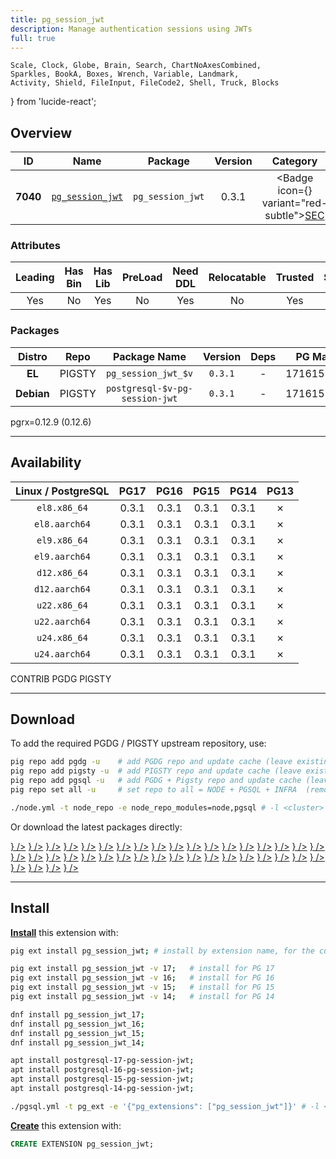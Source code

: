 ```yaml
---
title: pg_session_jwt
description: Manage authentication sessions using JWTs
full: true
---
```


    Scale, Clock, Globe, Brain, Search, ChartNoAxesCombined,
    Sparkles, BookA, Boxes, Wrench, Variable, Landmark,
    Activity, Shield, FileInput, FileCode2, Shell, Truck, Blocks
} from 'lucide-react';

## Overview

| <TooltipIconButton tooltip="Extension unique identifier" side="top">ID</TooltipIconButton> | <TooltipIconButton tooltip="Extension name" side="top">Name</TooltipIconButton> | <TooltipIconButton tooltip="Package name for installation" side="top">Package</TooltipIconButton> | <TooltipIconButton tooltip="Latest available extension version" side="top">Version</TooltipIconButton> | <TooltipIconButton tooltip="Extension category" side="top">Category</TooltipIconButton> | <TooltipIconButton tooltip="Open source license" side="top">License</TooltipIconButton> | <TooltipIconButton tooltip="Programming language" side="top">Lang</TooltipIconButton> |
|:--------:|:--------:|:----------:|:--------------:|:---------------------------------------:|:------------------------------------------------------:|:----:|
| **7040** | [`pg_session_jwt`](https://github.com/neondatabase/pg_session_jwt) | `pg_session_jwt` | 0.3.1 | <Badge icon={<Shield />} variant="red-subtle"><a href="/ext/sec" className="no-underline">SEC</a></Badge> | <a href="/ext/list/license#apache-20" className="no-underline"><Badge icon={<Scale />} variant="green-subtle">Apache-2.0</Badge></a> | <a href="/ext/list/lang#rust"><Badge icon={<FileCode2 />} variant="amber-subtle">Rust</Badge></a> |

### Attributes

| <TooltipIconButton tooltip="The Primary Leading extension in the Package" side="top">Leading</TooltipIconButton> | <TooltipIconButton tooltip="Contains binary utils" side="top">Has Bin</TooltipIconButton> | <TooltipIconButton tooltip="Contains .so shared library files" side="top">Has Lib</TooltipIconButton> | <TooltipIconButton tooltip="Requires preloading via shared_preload_libraries" side="top">PreLoad</TooltipIconButton> | <TooltipIconButton tooltip="Requires CREATE EXTENSION DDL command" side="top">Need DDL</TooltipIconButton> | <TooltipIconButton tooltip="Can be installed in any schema" side="top">Relocatable</TooltipIconButton> | <TooltipIconButton tooltip="Can be created by non-superuser" side="top">Trusted</TooltipIconButton> | <TooltipIconButton tooltip="Schemas used by this extension" side="top">Schemas</TooltipIconButton> |
|:-------:|:-------:|:-------:|:-------:|:--------:|:-----------:|:-------:|:-------:|
| Yes | No | Yes | No | Yes | No | Yes | `auth` |

### Packages

| <TooltipIconButton tooltip="Linux distribution family, EL or Debian" side="top">Distro</TooltipIconButton> | <TooltipIconButton tooltip="Package repository" side="top">Repo</TooltipIconButton> | <TooltipIconButton tooltip="The RPM/DEB Package Name Pattern (replace $v with real pg major)" side="top">Package Name</TooltipIconButton> | <TooltipIconButton tooltip="Latest package version" side="top">Version</TooltipIconButton> | <TooltipIconButton tooltip="RPM/DEB Package dependencies" side="top">Deps</TooltipIconButton> | <TooltipIconButton tooltip="Available in these PostgreSQL Major Versions" side="top">PG Major</TooltipIconButton> |
|:----------:|:--------:|:------------------------:|:-----------:|:------------:|:------------------:|
|   **EL**   | <Badge variant="amber-subtle"><span className="font-bold">PIGSTY</span></Badge> | `pg_session_jwt_$v` | `0.3.1` | - | <Badge variant="green-subtle">17</Badge><Badge variant="green-subtle">16</Badge><Badge variant="green-subtle">15</Badge><Badge variant="green-subtle">14</Badge><Badge variant="red-subtle">13</Badge> |
| **Debian** | <Badge variant="amber-subtle"><span className="font-bold">PIGSTY</span></Badge> | `postgresql-$v-pg-session-jwt` | `0.3.1` | - | <Badge variant="green-subtle">17</Badge><Badge variant="green-subtle">16</Badge><Badge variant="green-subtle">15</Badge><Badge variant="green-subtle">14</Badge><Badge variant="red-subtle">13</Badge> |


<Callout title="Comments" type="info">
    pgrx=0.12.9 (0.12.6)
</Callout>


------

## Availability

| <TooltipIconButton tooltip="Linux Distro Arch / PostgreSQL Major Version" side="top">Linux / PostgreSQL </TooltipIconButton> | **PG17** | **PG16** | **PG15** | **PG14** | <span className="text-red-500">**PG13**</span> |
|:-----:|:-----:|:-----:|:-----:|:-----:|:-----:|
| `el8.x86_64` | <Badge variant="amber-subtle">0.3.1</Badge> | <Badge variant="amber-subtle">0.3.1</Badge> | <Badge variant="amber-subtle">0.3.1</Badge> | <Badge variant="amber-subtle">0.3.1</Badge> | <Badge variant="red-subtle">✗</Badge> |
| `el8.aarch64` | <Badge variant="amber-subtle">0.3.1</Badge> | <Badge variant="amber-subtle">0.3.1</Badge> | <Badge variant="amber-subtle">0.3.1</Badge> | <Badge variant="amber-subtle">0.3.1</Badge> | <Badge variant="red-subtle">✗</Badge> |
| `el9.x86_64` | <Badge variant="amber-subtle">0.3.1</Badge> | <Badge variant="amber-subtle">0.3.1</Badge> | <Badge variant="amber-subtle">0.3.1</Badge> | <Badge variant="amber-subtle">0.3.1</Badge> | <Badge variant="red-subtle">✗</Badge> |
| `el9.aarch64` | <Badge variant="amber-subtle">0.3.1</Badge> | <Badge variant="amber-subtle">0.3.1</Badge> | <Badge variant="amber-subtle">0.3.1</Badge> | <Badge variant="amber-subtle">0.3.1</Badge> | <Badge variant="red-subtle">✗</Badge> |
| `d12.x86_64` | <Badge variant="amber-subtle">0.3.1</Badge> | <Badge variant="amber-subtle">0.3.1</Badge> | <Badge variant="amber-subtle">0.3.1</Badge> | <Badge variant="amber-subtle">0.3.1</Badge> | <Badge variant="red-subtle">✗</Badge> |
| `d12.aarch64` | <Badge variant="amber-subtle">0.3.1</Badge> | <Badge variant="amber-subtle">0.3.1</Badge> | <Badge variant="amber-subtle">0.3.1</Badge> | <Badge variant="amber-subtle">0.3.1</Badge> | <Badge variant="red-subtle">✗</Badge> |
| `u22.x86_64` | <Badge variant="amber-subtle">0.3.1</Badge> | <Badge variant="amber-subtle">0.3.1</Badge> | <Badge variant="amber-subtle">0.3.1</Badge> | <Badge variant="amber-subtle">0.3.1</Badge> | <Badge variant="red-subtle">✗</Badge> |
| `u22.aarch64` | <Badge variant="amber-subtle">0.3.1</Badge> | <Badge variant="amber-subtle">0.3.1</Badge> | <Badge variant="amber-subtle">0.3.1</Badge> | <Badge variant="amber-subtle">0.3.1</Badge> | <Badge variant="red-subtle">✗</Badge> |
| `u24.x86_64` | <Badge variant="amber-subtle">0.3.1</Badge> | <Badge variant="amber-subtle">0.3.1</Badge> | <Badge variant="amber-subtle">0.3.1</Badge> | <Badge variant="amber-subtle">0.3.1</Badge> | <Badge variant="red-subtle">✗</Badge> |
| `u24.aarch64` | <Badge variant="amber-subtle">0.3.1</Badge> | <Badge variant="amber-subtle">0.3.1</Badge> | <Badge variant="amber-subtle">0.3.1</Badge> | <Badge variant="amber-subtle">0.3.1</Badge> | <Badge variant="red-subtle">✗</Badge> |

<Badge variant="green-subtle"><span className="font-black">CONTRIB</span></Badge> <Badge variant="blue-subtle"><span className="font-black">PGDG</span></Badge> <Badge variant="amber-subtle"><span className="font-black">PIGSTY</span></Badge>

------

## Download

To add the required PGDG / PIGSTY upstream repository, use:

```bash tab="pig"
pig repo add pgdg -u    # add PGDG repo and update cache (leave existing repos)
pig repo add pigsty -u  # add PIGSTY repo and update cache (leave existing repos)
pig repo add pgsql -u   # add PGDG + Pigsty repo and update cache (leave existing repos)
pig repo set all -u     # set repo to all = NODE + PGSQL + INFRA  (remove existing repos)
```
```bash tab="pigsty"
./node.yml -t node_repo -e node_repo_modules=node,pgsql # -l <cluster>
```

Or download the latest packages directly:

<Files>
    <Folder name="el8.x86_64">
        <a href="https://repo.pigsty.io/yum/pgsql/el8.x86_64/pg_session_jwt_17-0.3.1-1PIGSTY.el8.x86_64.rpm"><File name="pg_session_jwt_17-0.3.1-1PIGSTY.el8.x86_64.rpm" icon={<Package className="text-emerald-500" />} /></a>
        <a href="https://repo.pigsty.io/yum/pgsql/el8.x86_64/pg_session_jwt_16-0.3.1-1PIGSTY.el8.x86_64.rpm"><File name="pg_session_jwt_16-0.3.1-1PIGSTY.el8.x86_64.rpm" icon={<Package className="text-emerald-500" />} /></a>
        <a href="https://repo.pigsty.io/yum/pgsql/el8.x86_64/pg_session_jwt_15-0.3.1-1PIGSTY.el8.x86_64.rpm"><File name="pg_session_jwt_15-0.3.1-1PIGSTY.el8.x86_64.rpm" icon={<Package className="text-emerald-500" />} /></a>
        <a href="https://repo.pigsty.io/yum/pgsql/el8.x86_64/pg_session_jwt_14-0.3.1-1PIGSTY.el8.x86_64.rpm"><File name="pg_session_jwt_14-0.3.1-1PIGSTY.el8.x86_64.rpm" icon={<Package className="text-emerald-500" />} /></a>
    </Folder>
    <Folder name="el8.aarch64">
        <a href="https://repo.pigsty.io/yum/pgsql/el8.aarch64/pg_session_jwt_17-0.3.1-1PIGSTY.el8.aarch64.rpm"><File name="pg_session_jwt_17-0.3.1-1PIGSTY.el8.aarch64.rpm" icon={<Package className="text-orange-500" />} /></a>
        <a href="https://repo.pigsty.io/yum/pgsql/el8.aarch64/pg_session_jwt_16-0.3.1-1PIGSTY.el8.aarch64.rpm"><File name="pg_session_jwt_16-0.3.1-1PIGSTY.el8.aarch64.rpm" icon={<Package className="text-orange-500" />} /></a>
        <a href="https://repo.pigsty.io/yum/pgsql/el8.aarch64/pg_session_jwt_15-0.3.1-1PIGSTY.el8.aarch64.rpm"><File name="pg_session_jwt_15-0.3.1-1PIGSTY.el8.aarch64.rpm" icon={<Package className="text-orange-500" />} /></a>
        <a href="https://repo.pigsty.io/yum/pgsql/el8.aarch64/pg_session_jwt_14-0.3.1-1PIGSTY.el8.aarch64.rpm"><File name="pg_session_jwt_14-0.3.1-1PIGSTY.el8.aarch64.rpm" icon={<Package className="text-orange-500" />} /></a>
    </Folder>
    <Folder name="el9.x86_64">
        <a href="https://repo.pigsty.io/yum/pgsql/el9.x86_64/pg_session_jwt_17-0.3.1-1PIGSTY.el9.x86_64.rpm"><File name="pg_session_jwt_17-0.3.1-1PIGSTY.el9.x86_64.rpm" icon={<Package className="text-emerald-500" />} /></a>
        <a href="https://repo.pigsty.io/yum/pgsql/el9.x86_64/pg_session_jwt_16-0.3.1-1PIGSTY.el9.x86_64.rpm"><File name="pg_session_jwt_16-0.3.1-1PIGSTY.el9.x86_64.rpm" icon={<Package className="text-emerald-500" />} /></a>
        <a href="https://repo.pigsty.io/yum/pgsql/el9.x86_64/pg_session_jwt_15-0.3.1-1PIGSTY.el9.x86_64.rpm"><File name="pg_session_jwt_15-0.3.1-1PIGSTY.el9.x86_64.rpm" icon={<Package className="text-emerald-500" />} /></a>
        <a href="https://repo.pigsty.io/yum/pgsql/el9.x86_64/pg_session_jwt_14-0.3.1-1PIGSTY.el9.x86_64.rpm"><File name="pg_session_jwt_14-0.3.1-1PIGSTY.el9.x86_64.rpm" icon={<Package className="text-emerald-500" />} /></a>
    </Folder>
    <Folder name="el9.aarch64">
        <a href="https://repo.pigsty.io/yum/pgsql/el9.aarch64/pg_session_jwt_17-0.3.1-1PIGSTY.el9.aarch64.rpm"><File name="pg_session_jwt_17-0.3.1-1PIGSTY.el9.aarch64.rpm" icon={<Package className="text-orange-500" />} /></a>
        <a href="https://repo.pigsty.io/yum/pgsql/el9.aarch64/pg_session_jwt_16-0.3.1-1PIGSTY.el9.aarch64.rpm"><File name="pg_session_jwt_16-0.3.1-1PIGSTY.el9.aarch64.rpm" icon={<Package className="text-orange-500" />} /></a>
        <a href="https://repo.pigsty.io/yum/pgsql/el9.aarch64/pg_session_jwt_15-0.3.1-1PIGSTY.el9.aarch64.rpm"><File name="pg_session_jwt_15-0.3.1-1PIGSTY.el9.aarch64.rpm" icon={<Package className="text-orange-500" />} /></a>
        <a href="https://repo.pigsty.io/yum/pgsql/el9.aarch64/pg_session_jwt_14-0.3.1-1PIGSTY.el9.aarch64.rpm"><File name="pg_session_jwt_14-0.3.1-1PIGSTY.el9.aarch64.rpm" icon={<Package className="text-orange-500" />} /></a>
    </Folder>
    <Folder name="d12.x86_64">
        <a href="https://repo.pigsty.io/apt/pgsql/bookworm/pool/main/p/pg-session-jwt/postgresql-17-pg-session-jwt_0.3.1-1PIGSTY~bookworm_amd64.deb"><File name="postgresql-17-pg-session-jwt_0.3.1-1PIGSTY~bookworm_amd64.deb" icon={<Box className="text-emerald-500" />} /></a>
        <a href="https://repo.pigsty.io/apt/pgsql/bookworm/pool/main/p/pg-session-jwt/postgresql-16-pg-session-jwt_0.3.1-1PIGSTY~bookworm_amd64.deb"><File name="postgresql-16-pg-session-jwt_0.3.1-1PIGSTY~bookworm_amd64.deb" icon={<Box className="text-emerald-500" />} /></a>
        <a href="https://repo.pigsty.io/apt/pgsql/bookworm/pool/main/p/pg-session-jwt/postgresql-15-pg-session-jwt_0.3.1-1PIGSTY~bookworm_amd64.deb"><File name="postgresql-15-pg-session-jwt_0.3.1-1PIGSTY~bookworm_amd64.deb" icon={<Box className="text-emerald-500" />} /></a>
        <a href="https://repo.pigsty.io/apt/pgsql/bookworm/pool/main/p/pg-session-jwt/postgresql-14-pg-session-jwt_0.3.1-1PIGSTY~bookworm_amd64.deb"><File name="postgresql-14-pg-session-jwt_0.3.1-1PIGSTY~bookworm_amd64.deb" icon={<Box className="text-emerald-500" />} /></a>
    </Folder>
    <Folder name="d12.aarch64">
        <a href="https://repo.pigsty.io/apt/pgsql/bookworm/pool/main/p/pg-session-jwt/postgresql-17-pg-session-jwt_0.3.1-1PIGSTY~bookworm_arm64.deb"><File name="postgresql-17-pg-session-jwt_0.3.1-1PIGSTY~bookworm_arm64.deb" icon={<Box className="text-orange-500" />} /></a>
        <a href="https://repo.pigsty.io/apt/pgsql/bookworm/pool/main/p/pg-session-jwt/postgresql-16-pg-session-jwt_0.3.1-1PIGSTY~bookworm_arm64.deb"><File name="postgresql-16-pg-session-jwt_0.3.1-1PIGSTY~bookworm_arm64.deb" icon={<Box className="text-orange-500" />} /></a>
        <a href="https://repo.pigsty.io/apt/pgsql/bookworm/pool/main/p/pg-session-jwt/postgresql-15-pg-session-jwt_0.3.1-1PIGSTY~bookworm_arm64.deb"><File name="postgresql-15-pg-session-jwt_0.3.1-1PIGSTY~bookworm_arm64.deb" icon={<Box className="text-orange-500" />} /></a>
        <a href="https://repo.pigsty.io/apt/pgsql/bookworm/pool/main/p/pg-session-jwt/postgresql-14-pg-session-jwt_0.3.1-1PIGSTY~bookworm_arm64.deb"><File name="postgresql-14-pg-session-jwt_0.3.1-1PIGSTY~bookworm_arm64.deb" icon={<Box className="text-orange-500" />} /></a>
    </Folder>
    <Folder name="u22.x86_64">
        <a href="https://repo.pigsty.io/apt/pgsql/jammy/pool/main/p/pg-session-jwt/postgresql-17-pg-session-jwt_0.3.1-1PIGSTY~jammy_amd64.deb"><File name="postgresql-17-pg-session-jwt_0.3.1-1PIGSTY~jammy_amd64.deb" icon={<Box className="text-emerald-500" />} /></a>
        <a href="https://repo.pigsty.io/apt/pgsql/jammy/pool/main/p/pg-session-jwt/postgresql-16-pg-session-jwt_0.3.1-1PIGSTY~jammy_amd64.deb"><File name="postgresql-16-pg-session-jwt_0.3.1-1PIGSTY~jammy_amd64.deb" icon={<Box className="text-emerald-500" />} /></a>
        <a href="https://repo.pigsty.io/apt/pgsql/jammy/pool/main/p/pg-session-jwt/postgresql-15-pg-session-jwt_0.3.1-1PIGSTY~jammy_amd64.deb"><File name="postgresql-15-pg-session-jwt_0.3.1-1PIGSTY~jammy_amd64.deb" icon={<Box className="text-emerald-500" />} /></a>
        <a href="https://repo.pigsty.io/apt/pgsql/jammy/pool/main/p/pg-session-jwt/postgresql-14-pg-session-jwt_0.3.1-1PIGSTY~jammy_amd64.deb"><File name="postgresql-14-pg-session-jwt_0.3.1-1PIGSTY~jammy_amd64.deb" icon={<Box className="text-emerald-500" />} /></a>
    </Folder>
    <Folder name="u22.aarch64">
        <a href="https://repo.pigsty.io/apt/pgsql/jammy/pool/main/p/pg-session-jwt/postgresql-17-pg-session-jwt_0.3.1-1PIGSTY~jammy_arm64.deb"><File name="postgresql-17-pg-session-jwt_0.3.1-1PIGSTY~jammy_arm64.deb" icon={<Box className="text-orange-500" />} /></a>
        <a href="https://repo.pigsty.io/apt/pgsql/jammy/pool/main/p/pg-session-jwt/postgresql-16-pg-session-jwt_0.3.1-1PIGSTY~jammy_arm64.deb"><File name="postgresql-16-pg-session-jwt_0.3.1-1PIGSTY~jammy_arm64.deb" icon={<Box className="text-orange-500" />} /></a>
        <a href="https://repo.pigsty.io/apt/pgsql/jammy/pool/main/p/pg-session-jwt/postgresql-15-pg-session-jwt_0.3.1-1PIGSTY~jammy_arm64.deb"><File name="postgresql-15-pg-session-jwt_0.3.1-1PIGSTY~jammy_arm64.deb" icon={<Box className="text-orange-500" />} /></a>
        <a href="https://repo.pigsty.io/apt/pgsql/jammy/pool/main/p/pg-session-jwt/postgresql-14-pg-session-jwt_0.3.1-1PIGSTY~jammy_arm64.deb"><File name="postgresql-14-pg-session-jwt_0.3.1-1PIGSTY~jammy_arm64.deb" icon={<Box className="text-orange-500" />} /></a>
    </Folder>
    <Folder name="u24.x86_64">
        <a href="https://repo.pigsty.io/apt/pgsql/noble/pool/main/p/pg-session-jwt/postgresql-17-pg-session-jwt_0.3.1-1PIGSTY~noble_amd64.deb"><File name="postgresql-17-pg-session-jwt_0.3.1-1PIGSTY~noble_amd64.deb" icon={<Box className="text-emerald-500" />} /></a>
        <a href="https://repo.pigsty.io/apt/pgsql/noble/pool/main/p/pg-session-jwt/postgresql-16-pg-session-jwt_0.3.1-1PIGSTY~noble_amd64.deb"><File name="postgresql-16-pg-session-jwt_0.3.1-1PIGSTY~noble_amd64.deb" icon={<Box className="text-emerald-500" />} /></a>
        <a href="https://repo.pigsty.io/apt/pgsql/noble/pool/main/p/pg-session-jwt/postgresql-15-pg-session-jwt_0.3.1-1PIGSTY~noble_amd64.deb"><File name="postgresql-15-pg-session-jwt_0.3.1-1PIGSTY~noble_amd64.deb" icon={<Box className="text-emerald-500" />} /></a>
        <a href="https://repo.pigsty.io/apt/pgsql/noble/pool/main/p/pg-session-jwt/postgresql-14-pg-session-jwt_0.3.1-1PIGSTY~noble_amd64.deb"><File name="postgresql-14-pg-session-jwt_0.3.1-1PIGSTY~noble_amd64.deb" icon={<Box className="text-emerald-500" />} /></a>
    </Folder>
    <Folder name="u24.aarch64">
        <a href="https://repo.pigsty.io/apt/pgsql/noble/pool/main/p/pg-session-jwt/postgresql-17-pg-session-jwt_0.3.1-1PIGSTY~noble_arm64.deb"><File name="postgresql-17-pg-session-jwt_0.3.1-1PIGSTY~noble_arm64.deb" icon={<Box className="text-orange-500" />} /></a>
        <a href="https://repo.pigsty.io/apt/pgsql/noble/pool/main/p/pg-session-jwt/postgresql-16-pg-session-jwt_0.3.1-1PIGSTY~noble_arm64.deb"><File name="postgresql-16-pg-session-jwt_0.3.1-1PIGSTY~noble_arm64.deb" icon={<Box className="text-orange-500" />} /></a>
        <a href="https://repo.pigsty.io/apt/pgsql/noble/pool/main/p/pg-session-jwt/postgresql-15-pg-session-jwt_0.3.1-1PIGSTY~noble_arm64.deb"><File name="postgresql-15-pg-session-jwt_0.3.1-1PIGSTY~noble_arm64.deb" icon={<Box className="text-orange-500" />} /></a>
        <a href="https://repo.pigsty.io/apt/pgsql/noble/pool/main/p/pg-session-jwt/postgresql-14-pg-session-jwt_0.3.1-1PIGSTY~noble_arm64.deb"><File name="postgresql-14-pg-session-jwt_0.3.1-1PIGSTY~noble_arm64.deb" icon={<Box className="text-orange-500" />} /></a>
    </Folder>
</Files>

------

## Install

[**Install**](/docs/pgsql/extension/install) this extension with:

```bash tab="pig"
pig ext install pg_session_jwt; # install by extension name, for the current active PG version

pig ext install pg_session_jwt -v 17;   # install for PG 17
pig ext install pg_session_jwt -v 16;   # install for PG 16
pig ext install pg_session_jwt -v 15;   # install for PG 15
pig ext install pg_session_jwt -v 14;   # install for PG 14
```
```bash tab="yum" 
dnf install pg_session_jwt_17;
dnf install pg_session_jwt_16;
dnf install pg_session_jwt_15;
dnf install pg_session_jwt_14;
```
```bash tab="apt" 
apt install postgresql-17-pg-session-jwt;
apt install postgresql-16-pg-session-jwt;
apt install postgresql-15-pg-session-jwt;
apt install postgresql-14-pg-session-jwt;
```
```bash tab="ansible"
./pgsql.yml -t pg_ext -e '{"pg_extensions": ["pg_session_jwt"]}' # -l <cls>
```

[**Create**](/docs/pgsql/extension/create) this extension with:

```sql
CREATE EXTENSION pg_session_jwt;
```


